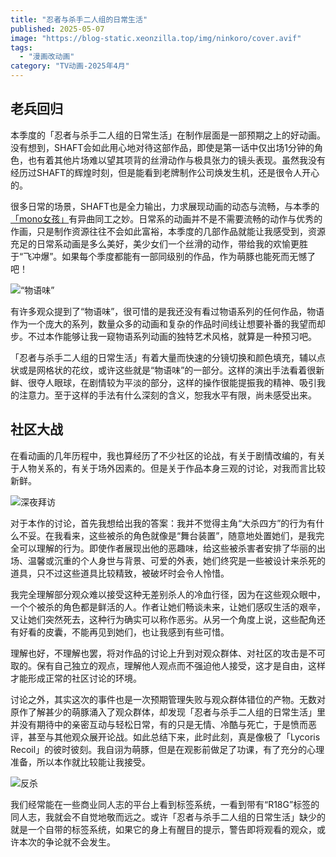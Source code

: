 ```yaml
---
title: "忍者与杀手二人组的日常生活"
published: 2025-05-07
image: "https://blog-static.xeonzilla.top/img/ninkoro/cover.avif"
tags:
  - "漫画改动画"
category: "TV动画-2025年4月"
---
```

## 老兵回归
本季度的「忍者与杀手二人组的日常生活」在制作层面是一部预期之上的好动画。没有想到，SHAFT会如此用心地对待这部作品，即使是第一话中仅出场1分钟的角色，也有着其他片场难以望其项背的丝滑动作与极具张力的镜头表现。虽然我没有经历过SHAFT的辉煌时刻，但是能看到老牌制作公司焕发生机，还是很令人开心的。

很多日常的场景，SHAFT也是全力输出，力求展现动画的动态与流畅，与本季的[「mono女孩」](/posts/mono/)有异曲同工之妙。日常系的动画并不是不需要流畅的动作与优秀的作画，只是制作资源往往不会如此富裕，本季度的几部作品就能让我感受到，资源充足的日常系动画是多么美好，美少女们一个丝滑的动作，带给我的欢愉更胜于“飞冲爆”。如果每个季度都能有一部同级别的作品，作为萌豚也能死而无憾了吧！

![“物语味”](https://blog-static.xeonzilla.top/img/ninkoro/01.avif "“物语味”")

有许多观众提到了“物语味”，很可惜的是我还没有看过物语系列的任何作品，物语作为一个庞大的系列，数量众多的动画和复杂的作品时间线让想要补番的我望而却步。不过本作能够让我一窥物语系列动画的独特艺术风格，就算是一种预习吧。

「忍者与杀手二人组的日常生活」有着大量而快速的分镜切换和颜色填充，辅以点状或是网格状的花纹，或许这些就是“物语味”的一部分。这样的演出手法看着很新鲜、很夺人眼球，在剧情较为平淡的部分，这样的操作很能提振我的精神、吸引我的注意力。至于这样的手法有什么深刻的含义，恕我水平有限，尚未感受出来。

## 社区大战
在看动画的几年历程中，我也算经历了不少社区的论战，有关于剧情改编的，有关于人物关系的，有关于场外因素的。但是关于作品本身三观的讨论，对我而言比较新鲜。

![深夜拜访](https://blog-static.xeonzilla.top/img/ninkoro/02.avif "深夜拜访")

对于本作的讨论，首先我想给出我的答案：我并不觉得主角“大杀四方”的行为有什么不妥。在我看来，这些被杀的角色就像是“舞台装置”，随意地处置她们，是我完全可以理解的行为。即使作者展现出他的恶趣味，给这些被杀害者安排了华丽的出场、温馨或沉重的个人身世与背景、可爱的外表，她们终究是一些被设计来杀死的道具，只不过这些道具比较精致，被破坏时会令人怜惜。

我完全理解部分观众难以接受这种无差别杀人的冷血行径，因为在这些观众眼中，一个个被杀的角色都是鲜活的人。作者让她们畅谈未来，让她们感叹生活的艰辛，又让她们突然死去，这种行为确实可以称作恶劣。从另一个角度上说，这些配角还有好看的皮囊，不能再见到她们，也让我感到有些可惜。

理解也好，不理解也罢，将对作品的讨论上升到对观众群体、对社区的攻击是不可取的。保有自己独立的观点，理解他人观点而不强迫他人接受，这才是自由，这样才能形成正常的社区讨论的环境。

讨论之外，其实这次的事件也是一次预期管理失败与观众群体错位的产物。无数对原作了解甚少的萌豚涌入了观众群体，却发现「忍者与杀手二人组的日常生活」里并没有期待中的亲密互动与轻松日常，有的只是无情、冷酷与死亡，于是愤而恶评，甚至与其他观众展开论战。如此总结下来，此时此刻，真是像极了「Lycoris Recoil」的彼时彼刻。我自诩为萌豚，但是在观影前做足了功课，有了充分的心理准备，所以本作就比较能让我接受。

![反杀](https://blog-static.xeonzilla.top/img/ninkoro/03.avif "反杀")

我们经常能在一些商业同人志的平台上看到标签系统，一看到带有“R18G”标签的同人志，我就会不自觉地敬而远之。或许「忍者与杀手二人组的日常生活」缺少的就是一个自带的标签系统，如果它的身上有醒目的提示，警告即将观看的观众，或许本次的争论就不会发生。
